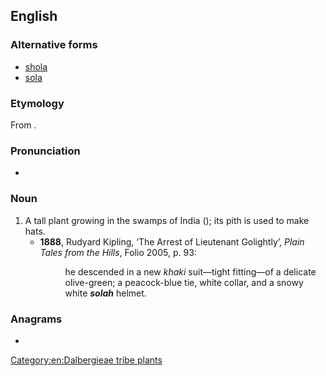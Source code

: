 ==English==

===Alternative forms===
* [[shola]]
* [[sola]]

===Etymology===
From {{uder|en|ur|سلا|tr=solā}}.

===Pronunciation===
* {{IPA|en|/ˈsəʊlə/}}

===Noun===
{{en-noun|~}}

# A tall plant growing in the swamps of India ({{taxlink|Aeschynomene aspera|species}}); its pith is used to make hats.
#* '''1888''', Rudyard Kipling, ‘The Arrest of Lieutenant Golightly’, ''Plain Tales from the Hills'', Folio 2005, p. 93:
#*: he descended in a new ''khaki'' suit—tight fitting—of a delicate olive-green; a peacock-blue tie, white collar, and a snowy white '''''solah''''' helmet.

===Anagrams===
* {{anagrams|en|a=ahlos|HALOs|LOHAS|Sohal|halos|shoal|shola}}

[[Category:en:Dalbergieae tribe plants]]